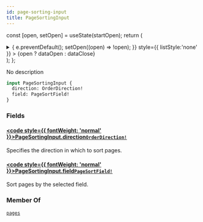 ```yaml
---
id: page-sorting-input
title: PageSortingInput
---
```






const [open, setOpen] = useState(startOpen);
return (
<details {...(open ? { open: true } : {})} className="details" style={{ border:'none', boxShadow:'none', background:'var(--ifm-background-color)' }}>
<summary
onClick={(e) => {
e.preventDefault();
setOpen((open) => !open);
}}
style={{ listStyle:'none' }} >
{open ? dataOpen : dataClose}
</summary>
{open && children}
</details>
);
};

No description

```graphql
input PageSortingInput {
  direction: OrderDirection!
  field: PageSortField!
}
```

### Fields

#### [<code style={{ fontWeight: 'normal' }}>PageSortingInput.<b>direction</b></code>](#)<Bullet />[`OrderDirection!`](../../../api-reference/miscellaneous/enums/order-direction.mdx) <Badge class="badge badge--secondary" text="non-null"/> <Badge class="badge badge--secondary" text="enum"/> <Badge class="badge badge--secondary" text="miscellaneous"/>

Specifies the direction in which to sort pages.

#### [<code style={{ fontWeight: 'normal' }}>PageSortingInput.<b>field</b></code>](#)<Bullet />[`PageSortField!`](../../../api-reference/pages/enums/page-sort-field.mdx) <Badge class="badge badge--secondary" text="non-null"/> <Badge class="badge badge--secondary" text="enum"/> <Badge class="badge badge--secondary" text="pages"/>

Sort pages by the selected field.

### Member Of

[`pages`](../../../api-reference/pages/queries/pages.mdx) <Badge class="badge badge--secondary" text="query"/>
